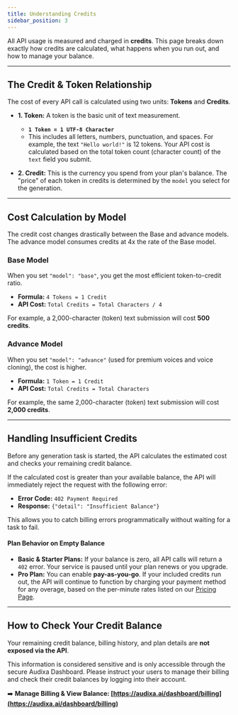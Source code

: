 ```yaml
---
title: Understanding Credits
sidebar_position: 3
---
```


All API usage is measured and charged in **credits**. This page breaks down exactly how credits are calculated, what happens when you run out, and how to manage your balance.

---

## The Credit & Token Relationship

The cost of every API call is calculated using two units: **Tokens** and **Credits**.

* **1. Token:** A token is the basic unit of text measurement.
    * **`1 Token = 1 UTF-8 Character`**
    * This includes all letters, numbers, punctuation, and spaces. For example, the text `"Hello world!"` is 12 tokens. Your API cost is calculated based on the total token count (character count) of the `text` field you submit.

* **2. Credit:** This is the currency you spend from your plan's balance. The "price" of each token in credits is determined by the `model` you select for the generation.

---

## Cost Calculation by Model

The credit cost changes drastically between the Base and advance models. The advance model consumes credits at 4x the rate of the Base model.

### Base Model
When you set `"model": "base"`, you get the most efficient token-to-credit ratio.

* **Formula:** `4 Tokens = 1 Credit`
* **API Cost:** `Total Credits = Total Characters / 4`

For example, a 2,000-character (token) text submission will cost **500 credits**.

### Advance Model
When you set `"model": "advance"` (used for premium voices and voice cloning), the cost is higher.

* **Formula:** `1 Token = 1 Credit`
* **API Cost:** `Total Credits = Total Characters`

For example, the same 2,000-character (token) text submission will cost **2,000 credits**.

---

## Handling Insufficient Credits

Before any generation task is started, the API calculates the estimated cost and checks your remaining credit balance.

If the calculated cost is greater than your available balance, the API will immediately reject the request with the following error:

* **Error Code:** `402 Payment Required`
* **Response:** `{"detail": "Insufficient Balance"}`

This allows you to catch billing errors programmatically without waiting for a task to fail.

#### Plan Behavior on Empty Balance

* **Basic & Starter Plans:** If your balance is zero, all API calls will return a `402` error. Your service is paused until your plan renews or you upgrade.
* **Pro Plan:** You can enable **pay-as-you-go**. If your included credits run out, the API will continue to function by charging your payment method for any overage, based on the per-minute rates listed on our [Pricing Page](https://audixa.ai/pricing).

---

## How to Check Your Credit Balance

Your remaining credit balance, billing history, and plan details are **not exposed via the API**.

This information is considered sensitive and is only accessible through the secure Audixa Dashboard. Please instruct your users to manage their billing and check their credit balances by logging into their account.

➡️ **Manage Billing & View Balance: [https://audixa.ai/dashboard/billing](https://audixa.ai/dashboard/billing)**